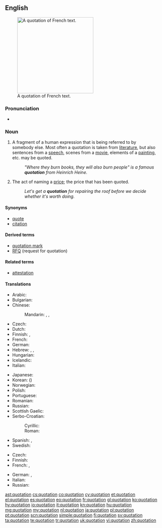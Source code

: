 {{selfref|For Wiktionary's use of quotations, see [[Wiktionary:Quotations]]}}
==English==
{{wikipedia}}
[[Image:Citation2.jpg|thumb|250px|A quotation of French text.]]

===Pronunciation===
* {{audio|en-us-quotation.ogg|Audio (US)}}
*: {{rhymes|eɪʃən}}

===Noun===
{{en-noun}}

# A fragment of a human expression that is being referred to by somebody else.  Most often a quotation is taken from [[literature]], but also sentences from a [[speech]], scenes from a [[movie]], elements of a [[painting]], etc. may be quoted.
#: ''"Where they burn books, they will also burn people" is a famous '''quotation''' from Heinrich Heine.''
# The act of naming a [[price]]; the price that has been quoted.
#: ''Let's get a '''quotation''' for repairing the roof before we decide whether it's worth doing.''

====Synonyms====
* [[quote]]
* [[citation]]

====Derived terms====
* [[quotation mark]]
* [[RFQ]] (request for quotation)

====Related terms====
* [[attestation]]

====Translations====
{{trans-top|fragment of a human expression}}
* Arabic: {{t-|ar|اقتباس|m|tr=iqtibās|sc=Arab}}
* Bulgarian: {{t+|bg|цитат|m|tr=citát}}
* Chinese:
*: Mandarin: {{t|cmn|引用|tr=yǐnyòng|sc=Hani}}, {{t|cmn|引語|sc=Hani}}, {{t|cmn|引语|tr=yǐnyǔ|sc=Hani}}
* Czech: {{t+|cs|citát|m}}
* Dutch: {{t+|nl|citaat|n}}
* Finnish: {{t+|fi|sitaatti|n}}, {{t+|fi|lainaus}}
* French: {{t+|fr|citation|f}}
* German: {{t+|de|Zitat|n}}
* Hebrew: {{t-|he|צטוט|f|tr=tsitut|alt=צִטּוּט|sc=Hebr}}, {{t-|he|מובאה|f|tr=muvah|alt=מוּבָאָה|sc=Hebr}}, {{t-|he|ציטטה|f|tr=tsitata|alt=צִיטָטָה|sc=Hebr}}
* Hungarian: {{t+|hu|idézet}}
* Icelandic: {{t+|is|tilvitnun|f}}
* Italian: {{t+|it|citazione|f}}
{{trans-mid}}
* Japanese: {{t+|ja|引用|tr=いんよう, in'yō|sc=Jpan}}
* Korean: {{t+|ko|인용|tr=in-yong|sc=Kore}} ({{t+|ko|引用|sc=Kore}})
* Norwegian: {{t+|no|sitat|n}}
* Polish: {{t+|pl|cytat|m}}
* Portuguese: {{t+|pt|citação|f}}
* Romanian: {{t-|ro|citat|n}}
* Russian: {{t+|ru|цитата|f|tr=citáta}}
* Scottish Gaelic: {{t-|gd|às-aithris|f}}
* Serbo-Croatian:
*: Cyrillic: {{t-|sh|цитат|m}}
*: Roman: {{t-|sh|citat|m}}
* Spanish: {{t+|es|cita|f}}, {{t+|es|citación|f}}
* Swedish: {{t+|sv|citat|n}}
{{trans-bottom}}

{{trans-top|act of naming a price; price that has been quoted}}
* Czech: {{t-|cs|kótace|f}}
* Finnish: {{t+|fi|tarjous}}
* French: {{t+|fr|devis|m}}, {{t+|fr|cotation|f}}
{{trans-mid}}
* German: {{t+|de|Angebot|n}}, {{t-|de|Preisangebot|n}}
* Italian: {{t+|it|preventivo|m}}
* Russian: {{t+|ru|предложение|n|tr=predložénije|sc=Cyrl}}  {{qualifier|цены́}}
{{trans-bottom}}

[[ast:quotation]]
[[cs:quotation]]
[[co:quotation]]
[[cy:quotation]]
[[et:quotation]]
[[el:quotation]]
[[es:quotation]]
[[eo:quotation]]
[[fr:quotation]]
[[gl:quotation]]
[[ko:quotation]]
[[hy:quotation]]
[[io:quotation]]
[[it:quotation]]
[[kn:quotation]]
[[hu:quotation]]
[[mg:quotation]]
[[my:quotation]]
[[nl:quotation]]
[[ja:quotation]]
[[pl:quotation]]
[[pt:quotation]]
[[scn:quotation]]
[[simple:quotation]]
[[fi:quotation]]
[[sv:quotation]]
[[ta:quotation]]
[[te:quotation]]
[[tr:quotation]]
[[uk:quotation]]
[[vi:quotation]]
[[zh:quotation]]